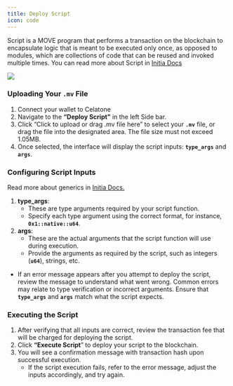```yaml
---
title: Deploy Script
icon: code
---
```


Script is a MOVE program that performs a transaction on the blockchain to encapsulate logic that is meant to be executed only once, as opposed to modules, which are collections of code that can be reused and invoked multiple times. You can read more about Script in [Initia Docs](https://github.com/initia-labs/move/blob/initia-move/documentation/book/src/modules-and-scripts.md#scripts)

<Frame>
  <img src="/images/user-docs/move/action/script.jpg" />
</Frame>

### **Uploading Your  `.mv`  File**

1. Connect your wallet to Celatone
2. Navigate to the **“Deploy Script”** in the left Side bar.
3. Click “Click to upload or drag .mv file here” to select your **`.mv`** file, or drag the file into the designated area. The file size must not exceed 1.05MB.
4. Once selected, the interface will display the script inputs: **`type_args`** and **`args`**.

### **Configuring Script Inputs**

Read more about generics in [Initia Docs.](https://github.com/initia-labs/move/blob/initia-move/documentation/book/src/generics.md)

1. **type_args**:
    - These are type arguments required by your script function.
    - Specify each type argument using the correct format, for instance, **`0x1::native::u64`**.
2. **args**:
    - These are the actual arguments that the script function will use during execution.
    - Provide the arguments as required by the script, such as integers (**`u64`**), strings, etc.
- If an error message appears after you attempt to deploy the script, review the message to understand what went wrong. Common errors may relate to type verification or incorrect arguments. Ensure that **`type_args`** and **`args`** match what the script expects.

### **Executing the Script**

1. After verifying that all inputs are correct, review the transaction fee that will be charged for deploying the script.
2. Click **“Execute Script**” to deploy your script to the blockchain.
3. You will see a confirmation message with transaction hash upon successful execution.
    - If the script execution fails, refer to the error message, adjust the inputs accordingly, and try again.